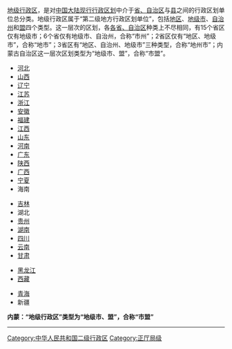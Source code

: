 [[地级行政区|地级行政区]]，是对[[中国大陆|中国大陆]][[中华人民共和国行政区划|现行行政区划]]中介于[[中国一级行政区|省、自治区]]与[[县级行政区|县]]之间的行政区划单位总分类。地级行政区属于“第二级地方行政区划单位”，包括[[地区行政公署|地区]]、[[地级市|地级市]]、[[自治州|自治州]]和[[盟|盟]]四个类型。这一层次的区划，各[[中国一级行政区|各省、自治区]]种类上不尽相同，有15个省区仅有地级市；6个省仅有地级市、自治州，合称“市州”；2省区仅有“地区、地级市”，合称“地市”；3省区有“地区、自治州、地级市”三种类型，合称“地州市”；内蒙古自治区这一层次区划类型为“地级市、盟”，合称“市盟”。
{{hideh
|Head =13个省、2自治区，“地级行政区”类型仅为“地级市”
|FrameStyle   = border:solid 1px #0000ff;
|HeadStyle    = text-align:left;background:transparent;
|ContentStyle =
}}
* [[:Category:河北地级市|河北]]
* [[:Category:山西地级市|山西]]
* [[:Category:辽宁地级市|辽宁]]
* [[:Category:江苏地级市|江苏]]
* [[:Category:浙江省地级市|浙江]]
* [[:Category:安徽地级市|安徽]]
* [[:Category:福建地级市|福建]]
* [[:Category:江西地级市|江西]]
* [[:Category:山东地级市|山东]]
* [[:Category:河南地级市|河南]]
* [[:Category:广东地级市|广东]]
* [[:Category:陕西地级市|陕西]]
* [[:Category:广西地级市|广西]]
* [[:Category:宁夏地级市|宁夏]]
* 海南

{{hidef}}{{hideh
|Head =7个省：“地级行政区”类型为“地级市、自治州”，合称“市州”
|FrameStyle   = border:solid 1px #0000ff;
|HeadStyle    = text-align:left;background:transparent;
|ContentStyle =
}}
* [[:Category:吉林市州|吉林]]
* 湖北
* [[:Category:贵州市州|贵州]]
* [[:Category:湖南市州|湖南]]
* [[:Category:四川市州|四川]]
* [[:Category:云南市州|云南]]
* [[:Category:甘肃市州|甘肃]]

{{hidef}}{{hideh
|Head =1个省、1个自治区，“地级行政区”类型为“地区、地级市”，合称“地市”
|FrameStyle   = border:solid 1px #0000ff;
|HeadStyle    = text-align:left;background:transparent;
|ContentStyle =
}}
* [[:Category:黑龙江省地市|黑龙江]]
* [[:Category:西藏地市|西藏]]

{{hidef}}{{hideh
|Head =1个省、1个自治区，“地级行政区”类型为“地区、自治州、地级市”，合称“地州市”
|FrameStyle   = border:solid 1px #0000ff;
|HeadStyle    = text-align:left;background:transparent;
|ContentStyle =
}}
* [[:Category:青海地州市|青海]]
* 新疆
{{hidef}}
'''内蒙：“地级行政区”类型为“地级市、盟”，合称“市盟”'''
----
{{Commons category|Prefecture-level divisions of China}}
{{Catmore}}

[[Category:中华人民共和国二级行政区|Category:中华人民共和国二级行政区]]
[[Category:正厅局级|Category:正厅局级]]